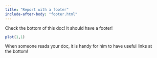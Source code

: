 ```yaml
---
title: "Report with a footer"
include-after-body: "footer.html"
---
```


Check the bottom of this doc! It should have a footer!

```r
plot(1,1)
```

When someone reads your doc, it is handy for him to have useful links at the bottom!
